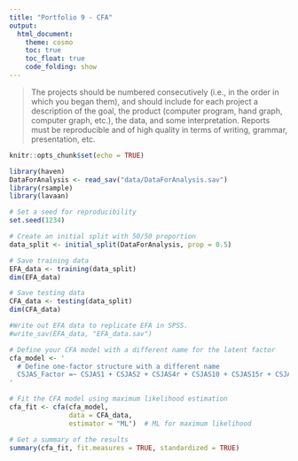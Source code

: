 ```yaml
---
title: "Portfolio 9 - CFA"
output: 
  html_document:
    theme: cosmo
    toc: true
    toc_float: true
    code_folding: show
---
```


> The projects should be numbered consecutively (i.e., in the order in which you began them), and should include for each project a description of the goal, the product (computer program, hand graph, computer graph, etc.), the data, and some interpretation. Reports must be reproducible and of high quality in terms of writing, grammar, presentation, etc.


```r
knitr::opts_chunk$set(echo = TRUE)
```


```r
library(haven)
DataForAnalysis <- read_sav("data/DataForAnalysis.sav")
library(rsample)
library(lavaan)
```

```r
# Set a seed for reproducibility
set.seed(1234)

# Create an initial split with 50/50 proportion
data_split <- initial_split(DataForAnalysis, prop = 0.5)

# Save training data
EFA_data <- training(data_split)
dim(EFA_data)

# Save testing data
CFA_data <- testing(data_split)
dim(CFA_data)
```
```r
#Write out EFA data to replicate EFA in SPSS.
#write_sav(EFA_data, "EFA_data.sav")
```


```r
# Define your CFA model with a different name for the latent factor
cfa_model <- '
  # Define one-factor structure with a different name
  CSJAS_Factor =~ CSJAS1 + CSJAS2 + CSJAS4r + CSJAS10 + CSJAS15r + CSJAS17 + CSJAS28
'

# Fit the CFA model using maximum likelihood estimation
cfa_fit <- cfa(cfa_model, 
               data = CFA_data, 
               estimator = "ML")  # ML for maximum likelihood

# Get a summary of the results
summary(cfa_fit, fit.measures = TRUE, standardized = TRUE)
```


